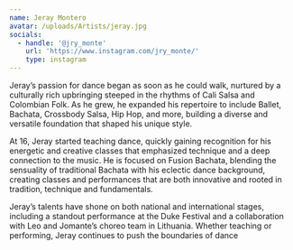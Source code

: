 ```yaml
---
name: Jeray Montero
avatar: /uploads/Artists/jeray.jpg
socials:
  - handle: '@jry_monte'
    url: 'https://www.instagram.com/jry_monte/'
    type: instagram
---
```


Jeray’s passion for dance began as soon as he could walk, nurtured by a culturally rich upbringing steeped in the rhythms of Cali Salsa and Colombian Folk. As he grew, he expanded his repertoire to include Ballet, Bachata, Crossbody Salsa, Hip Hop, and more, building a diverse and versatile foundation that shaped his unique style.

At 16, Jeray started teaching dance, quickly gaining recognition for his energetic and creative classes that emphasized technique and a deep connection to the music. He is focused on Fusion Bachata, blending the sensuality of traditional Bachata with his eclectic dance background, creating classes and performances that are both innovative and rooted in tradition, technique and fundamentals.

Jeray’s talents have shone on both national and international stages, including a standout performance at the Duke Festival and a collaboration with Leo and Jomante’s choreo team in Lithuania. Whether teaching or performing, Jeray continues to push the boundaries of dance
